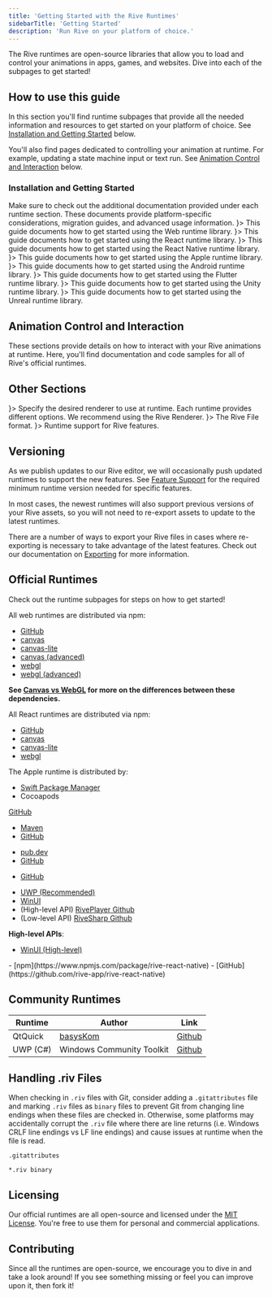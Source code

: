 ```yaml
---
title: 'Getting Started with the Rive Runtimes'
sidebarTitle: 'Getting Started'
description: 'Run Rive on your platform of choice.'
---
```



The Rive runtimes are open-source libraries that allow you to load and control your animations in apps, games, and websites. Dive into each of the subpages to get started!

<NoteOnFeatureSupport/>

## How to use this guide

In this section you'll find runtime subpages that provide all the needed information and resources to get started on your platform of choice. See [Installation and Getting Started](#installation-and-getting-started) below.

You'll also find pages dedicated to controlling your animation at runtime. For example, updating a state machine input or text run. See [Animation Control and Interaction](#animation-control-and-interaction) below.

### Installation and Getting Started

<Info>
 Make sure to check out the additional documentation provided under each runtime section. These documents provide platform-specific considerations, migration guides, and advanced usage information.
</Info>

<CardGroup cols={2}>
  <Card title="Web (JS) Runtime" href="./web"  icon={<svg xmlns="http://www.w3.org/2000/svg" height="100%" fill="none" viewBox="0 0 16 16" class="size-4 text-gray-500/80 dark:text-gray-400" aria-hidden="true"><path fill="currentColor" d="M7.31 7.111 2.406 5.15l4.61-1.844.328-.126a2.3 2.3 0 0 1 1.647 0l.33.126L13.93 5.15 9.024 7.112c-.55.22-1.163.22-1.712 0"></path><path stroke="currentColor" stroke-linecap="round" stroke-linejoin="round" d="m2.405 10.911 4.906 1.963c.55.22 1.162.22 1.712 0l4.906-1.963M2.405 8.031 7.31 9.992c.55.22 1.162.22 1.712 0l4.906-1.963M2.405 5.15 7.31 7.111c.55.22 1.162.22 1.712 0l4.906-1.962-4.61-1.844-.329-.126a2.3 2.3 0 0 0-1.647 0l-.329.126z"></path></svg>}>
    This guide documents how to get started using the Web runtime library.
  </Card>
  <Card title="React Runtime" href="./react" icon={<svg xmlns="http://www.w3.org/2000/svg" height="100%" fill="none" viewBox="0 0 16 16" class="size-4 text-gray-500/80 dark:text-gray-400" aria-hidden="true"><path fill="currentColor" d="M7.31 7.111 2.406 5.15l4.61-1.844.328-.126a2.3 2.3 0 0 1 1.647 0l.33.126L13.93 5.15 9.024 7.112c-.55.22-1.163.22-1.712 0"></path><path stroke="currentColor" stroke-linecap="round" stroke-linejoin="round" d="m2.405 10.911 4.906 1.963c.55.22 1.162.22 1.712 0l4.906-1.963M2.405 8.031 7.31 9.992c.55.22 1.162.22 1.712 0l4.906-1.963M2.405 5.15 7.31 7.111c.55.22 1.162.22 1.712 0l4.906-1.962-4.61-1.844-.329-.126a2.3 2.3 0 0 0-1.647 0l-.329.126z"></path></svg>}>
    This guide documents how to get started using the React runtime library.
  </Card>
  <Card title="React Native Runtime" href="./react-native" icon={<svg xmlns="http://www.w3.org/2000/svg" height="100%" fill="none" viewBox="0 0 16 16" class="size-4 text-gray-500/80 dark:text-gray-400" aria-hidden="true"><path fill="currentColor" d="M7.31 7.111 2.406 5.15l4.61-1.844.328-.126a2.3 2.3 0 0 1 1.647 0l.33.126L13.93 5.15 9.024 7.112c-.55.22-1.163.22-1.712 0"></path><path stroke="currentColor" stroke-linecap="round" stroke-linejoin="round" d="m2.405 10.911 4.906 1.963c.55.22 1.162.22 1.712 0l4.906-1.963M2.405 8.031 7.31 9.992c.55.22 1.162.22 1.712 0l4.906-1.963M2.405 5.15 7.31 7.111c.55.22 1.162.22 1.712 0l4.906-1.962-4.61-1.844-.329-.126a2.3 2.3 0 0 0-1.647 0l-.329.126z"></path></svg>}>
    This guide documents how to get started using the React Native runtime library.
  </Card>
  <Card title="Apple Runtime" href="./apple" icon={<svg xmlns="http://www.w3.org/2000/svg" height="100%" fill="none" viewBox="0 0 16 16" class="size-4 text-gray-500/80 dark:text-gray-400" aria-hidden="true"><path fill="currentColor" d="M7.31 7.111 2.406 5.15l4.61-1.844.328-.126a2.3 2.3 0 0 1 1.647 0l.33.126L13.93 5.15 9.024 7.112c-.55.22-1.163.22-1.712 0"></path><path stroke="currentColor" stroke-linecap="round" stroke-linejoin="round" d="m2.405 10.911 4.906 1.963c.55.22 1.162.22 1.712 0l4.906-1.963M2.405 8.031 7.31 9.992c.55.22 1.162.22 1.712 0l4.906-1.963M2.405 5.15 7.31 7.111c.55.22 1.162.22 1.712 0l4.906-1.962-4.61-1.844-.329-.126a2.3 2.3 0 0 0-1.647 0l-.329.126z"></path></svg>}>
    This guide documents how to get started using the Apple runtime library.
  </Card>
  <Card title="Android" href="./android"icon={<svg xmlns="http://www.w3.org/2000/svg" height="100%" fill="none" viewBox="0 0 16 16" class="size-4 text-gray-500/80 dark:text-gray-400" aria-hidden="true"><path fill="currentColor" fill-rule="evenodd" d="M8.036 1v4.178c0 1.034.839 1.873 1.873 1.873h4.003v6.178a1.77 1.77 0 0 1-1.77 1.77H3.858a1.77 1.77 0 0 1-1.771-1.77V2.771A1.77 1.77 0 0 1 3.857 1zm1.25.145v4.033c0 .345.279.624.623.624h3.889a1.8 1.8 0 0 0-.377-.597L11.618 3.32 9.842 1.525a1.8 1.8 0 0 0-.557-.38" clip-rule="evenodd"></path></svg>}>
    This guide documents how to get started using the Android runtime library.
  </Card>
  <Card title="Flutter Runtime" href="./flutter" icon={<svg xmlns="http://www.w3.org/2000/svg" height="100%" fill="none" viewBox="0 0 16 16" class="size-4 text-gray-500/80 dark:text-gray-400" aria-hidden="true"><path fill="currentColor" d="M7.31 7.111 2.406 5.15l4.61-1.844.328-.126a2.3 2.3 0 0 1 1.647 0l.33.126L13.93 5.15 9.024 7.112c-.55.22-1.163.22-1.712 0"></path><path stroke="currentColor" stroke-linecap="round" stroke-linejoin="round" d="m2.405 10.911 4.906 1.963c.55.22 1.162.22 1.712 0l4.906-1.963M2.405 8.031 7.31 9.992c.55.22 1.162.22 1.712 0l4.906-1.963M2.405 5.15 7.31 7.111c.55.22 1.162.22 1.712 0l4.906-1.962-4.61-1.844-.329-.126a2.3 2.3 0 0 0-1.647 0l-.329.126z"></path></svg>}>
    This guide documents how to get started using the Flutter runtime library.
  </Card>
  <Card title="Unity" href="../game-runtimes/unity" icon={<svg xmlns="http://www.w3.org/2000/svg" height="100%" fill="none" viewBox="0 0 16 16" class="size-4 text-gray-500/80 dark:text-gray-400" aria-hidden="true"><path fill="currentColor" d="M7.31 7.111 2.406 5.15l4.61-1.844.328-.126a2.3 2.3 0 0 1 1.647 0l.33.126L13.93 5.15 9.024 7.112c-.55.22-1.163.22-1.712 0"></path><path stroke="currentColor" stroke-linecap="round" stroke-linejoin="round" d="m2.405 10.911 4.906 1.963c.55.22 1.162.22 1.712 0l4.906-1.963M2.405 8.031 7.31 9.992c.55.22 1.162.22 1.712 0l4.906-1.963M2.405 5.15 7.31 7.111c.55.22 1.162.22 1.712 0l4.906-1.962-4.61-1.844-.329-.126a2.3 2.3 0 0 0-1.647 0l-.329.126z"></path></svg>}>
    This guide documents how to get started using the Unity runtime library.
  </Card>
  <Card title="Unreal" href="../game-runtimes/unreal" icon={<svg xmlns="http://www.w3.org/2000/svg" height="100%" fill="none" viewBox="0 0 16 16" class="size-4 text-gray-500/80 dark:text-gray-400" aria-hidden="true"><path fill="currentColor" fill-rule="evenodd" d="M8.036 1v4.178c0 1.034.839 1.873 1.873 1.873h4.003v6.178a1.77 1.77 0 0 1-1.77 1.77H3.858a1.77 1.77 0 0 1-1.771-1.77V2.771A1.77 1.77 0 0 1 3.857 1zm1.25.145v4.033c0 .345.279.624.623.624h3.889a1.8 1.8 0 0 0-.377-.597L11.618 3.32 9.842 1.525a1.8 1.8 0 0 0-.557-.38" clip-rule="evenodd"></path></svg>}>
    This guide documents how to get started using the Unreal runtime library.
  </Card>
</CardGroup>

## Animation Control and Interaction

These sections provide details on how to interact with your Rive animations at runtime. Here, you'll find documentation and code samples for all of Rive's official runtimes.


<Interaction/>


## Other Sections

<CardGroup cols={2}>
  <Card title="Choose a Renderer" href="./choose-a-renderer" icon={<svg xmlns="http://www.w3.org/2000/svg" height="100%" fill="none" viewBox="0 0 16 16" class="size-4 text-gray-500/80 dark:text-gray-400" aria-hidden="true"><path fill="currentColor" d="M7.31 7.111 2.406 5.15l4.61-1.844.328-.126a2.3 2.3 0 0 1 1.647 0l.33.126L13.93 5.15 9.024 7.112c-.55.22-1.163.22-1.712 0"></path><path stroke="currentColor" stroke-linecap="round" stroke-linejoin="round" d="m2.405 10.911 4.906 1.963c.55.22 1.162.22 1.712 0l4.906-1.963M2.405 8.031 7.31 9.992c.55.22 1.162.22 1.712 0l4.906-1.963M2.405 5.15 7.31 7.111c.55.22 1.162.22 1.712 0l4.906-1.962-4.61-1.844-.329-.126a2.3 2.3 0 0 0-1.647 0l-.329.126z"></path></svg>}>
    Specify the desired renderer to use at runtime. Each runtime provides different options. We recommend using the Rive Renderer.
  </Card>
  <Card title="Format" href="./advanced-topic/format" icon={<svg xmlns="http://www.w3.org/2000/svg" height="100%" fill="none" viewBox="0 0 16 16" class="size-4 text-gray-500/80 dark:text-gray-400" aria-hidden="true"><path fill="currentColor" fill-rule="evenodd" d="M8.036 1v4.178c0 1.034.839 1.873 1.873 1.873h4.003v6.178a1.77 1.77 0 0 1-1.77 1.77H3.858a1.77 1.77 0 0 1-1.771-1.77V2.771A1.77 1.77 0 0 1 3.857 1zm1.25.145v4.033c0 .345.279.624.623.624h3.889a1.8 1.8 0 0 0-.377-.597L11.618 3.32 9.842 1.525a1.8 1.8 0 0 0-.557-.38" clip-rule="evenodd"></path></svg>}>
    The Rive File format.
  </Card>
  <Card title="Feature Support" href="/feature-support" icon={<svg xmlns="http://www.w3.org/2000/svg" height="100%" fill="none" viewBox="0 0 16 16" class="size-4 text-gray-500/80 dark:text-gray-400" aria-hidden="true"><path fill="currentColor" fill-rule="evenodd" d="M8.036 1v4.178c0 1.034.839 1.873 1.873 1.873h4.003v6.178a1.77 1.77 0 0 1-1.77 1.77H3.858a1.77 1.77 0 0 1-1.771-1.77V2.771A1.77 1.77 0 0 1 3.857 1zm1.25.145v4.033c0 .345.279.624.623.624h3.889a1.8 1.8 0 0 0-.377-.597L11.618 3.32 9.842 1.525a1.8 1.8 0 0 0-.557-.38" clip-rule="evenodd"></path></svg>}>
    Runtime support for Rive features.
  </Card>
 </CardGroup>


## Versioning

As we publish updates to our Rive editor, we will occasionally push updated runtimes to support the new features. See [Feature Support](/feature-support) for the required minimum runtime version needed for specific features.

In most cases, the newest runtimes will also support previous versions of your Rive assets, so you will not need to re-export assets to update to the latest runtimes.

There are a number of ways to export your Rive files in cases where re-exporting is necessary to take advantage of the latest features. Check out our documentation on [Exporting](/editor/exporting) for more information.


## Official Runtimes

Check out the runtime subpages for steps on how to get started!

<Accordion title="Web">
  All web runtimes are distributed via npm:

  - [GitHub](https://github.com/rive-app/rive-wasm)
  - [canvas](https://www.npmjs.com/package/@rive-app/canvas)
  - [canvas-lite](https://www.npmjs.com/package/@rive-app/canvas-lite)
  - [canvas (advanced)](https://www.npmjs.com/package/@rive-app/canvas-advanced)
  - [webgl](https://www.npmjs.com/package/@rive-app/webgl)
  - [webgl (advanced)](https://www.npmjs.com/package/@rive-app/webgl-advanced)

  **See [Canvas vs WebGL](#) for more on the differences between these dependencies.**
</Accordion>

<Accordion title="React">
  All React runtimes are distributed via npm:

  - [GitHub](https://github.com/rive-app/rive-react)
  - [canvas](https://www.npmjs.com/package/@rive-app/react-canvas)
  - [canvas-lite](https://www.npmjs.com/package/@rive-app/react-canvas-lite)
  - [webgl](https://www.npmjs.com/package/@rive-app/react-webgl)

</Accordion>

<Accordion title="Apple">
  The Apple runtime is distributed by:

  - [Swift Package Manager](https://swiftpackageregistry.com/rive-app/rive-ios)
  - Cocoapods

  [GitHub](https://github.com/rive-app/rive-ios)
</Accordion>

<Accordion title="Android">

  - [Maven](https://search.maven.org/artifact/app.rive/rive-android)
  - [GitHub](https://github.com/rive-app/rive-android)
</Accordion>

<Accordion title="Flutter">

  - [pub.dev](https://pub.dev/packages/rive)
  - [GitHub](https://github.com/rive-app/rive-flutter)
</Accordion>

<Accordion title="C++ (Mac/Linux/Windows)">

  - [GitHub](https://github.com/rive-app/rive-cpp)
</Accordion>

<Accordion title="C#">

  - [UWP (Recommended)](https://dev.azure.com/dotnet/CommunityToolkit/_artifacts/feed/CommunityToolkit-Labs/NuGet/CommunityToolkit.Labs.Uwp.RivePlayer/overview/0.0.1)
  - [WinUI](https://dev.azure.com/dotnet/CommunityToolkit/_artifacts/feed/CommunityToolkit-Labs/NuGet/CommunityToolkit.Labs.WinUI.RivePlayer/overview/0.0.1)
  - (High-level API) [RivePlayer Github](https://github.com/CommunityToolkit/Labs-Windows/blob/main/labs/RivePlayer/samples/RivePlayer.Samples/RivePlayer.md)
  - (Low-level API) [RiveSharp Github](https://github.com/rive-app/rive-sharp)

  **High-level APIs**:

  - [WinUI (High-level)](https://dev.azure.com/dotnet/CommunityToolkit/_artifacts/feed/CommunityToolkit-Labs/NuGet/CommunityToolkit.Labs.WinUI.RivePlayer/overview/0.0.1)
</Accordion>
<Accordion title="React Native">
  - [npm](https://www.npmjs.com/package/rive-react-native)
  - [GitHub](https://github.com/rive-app/rive-react-native)


</Accordion>

## Community Runtimes

| **Runtime** | **Author** | **Link** |
| --- | --- | --- |
| QtQuick | [basysKom](https://github.com/basysKom) | [Github](https://github.com/basysKom/RiveQtQuickPlugin) |
| UWP (C#) | Windows Community Toolkit | [Github](https://github.com/CommunityToolkit/Labs-Windows/blob/main/components/RivePlayer/samples/RivePlayer.md) |


## Handling .riv Files

When checking in `.riv` files with Git, consider adding a `.gitattributes` file and marking `.riv` files as `binary` files to prevent Git from changing line endings when these files are checked in. Otherwise, some platforms may accidentally corrupt the `.riv` file where there are line returns (i.e. Windows CRLF line endings vs LF line endings) and cause issues at runtime when the file is read.

```riv
.gitattributes

*.riv binary
```

## Licensing

Our official runtimes are all open-source and licensed under the [MIT License](https://choosealicense.com/licenses/mit/). You're free to use them for personal and commercial applications.

## Contributing

Since all the runtimes are open-source, we encourage you to dive in and take a look around! If you see something missing or feel you can improve upon it, then fork it!
